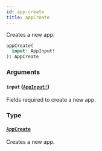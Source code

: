 ```yaml
---
id: app-create
title: appCreate
---
```


Creates a new app.

```graphql
appCreate(
  input: AppInput!
): AppCreate

```

### Arguments

#### `input` ([`AppInput!`](/developer/api-reference/inputs/app-input.mdx))

Fields required to create a new app.

### Type

#### [`AppCreate`](/developer/api-reference/objects/app-create.mdx)

Creates a new app.
